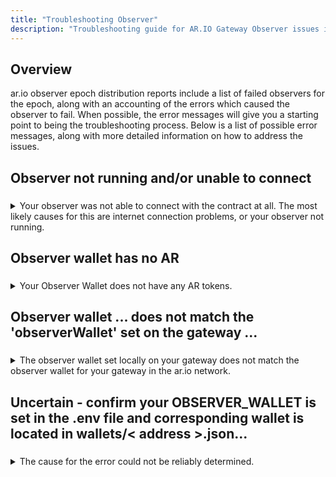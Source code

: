 ```yaml
---
title: "Troubleshooting Observer"
description: "Troubleshooting guide for AR.IO Gateway Observer issues including connection problems, wallet configuration, and common error messages"
---
```


## Overview

ar.io observer epoch distribution reports include a list of failed observers for the epoch, along with an accounting of the errors which caused the observer to fail. When possible, the error messages will give you a starting point to being the troubleshooting process. Below is a list of possible error messages, along with more detailed information on how to address the issues.

## Observer not running and/or unable to connect
###

<details>
<summary>Your observer was not able to connect with the contract at all. The most likely causes for this are internet connection problems, or your observer not running.</summary>

Verify your observer is running

`sudo docker ps`

Your output should look something like this:

```
    CONTAINER ID   IMAGE                                                                   COMMAND                  CREATED       STATUS                PORTS                                                                                             NAMES
    264637d3e24d   ghcr.io/ar-io/ar-io-envoy:01952702b78be1e464b9d192e77b38a119bdc4ee      "/docker-entrypoint.…"   2 days ago    Up 2 days             0.0.0.0:3000->3000/tcp, :::3000->3000/tcp, 0.0.0.0:9901->9901/tcp, :::9901->9901/tcp, 10000/tcp   ar-io-node_envoy_1
    f42a4fbed8c5   ghcr.io/ar-io/ar-io-core:484bd31abb78709e09395f139ca57792bc6c3eb0       "/bin/sh docker-entr…"   2 days ago    Up 2 days (healthy)   0.0.0.0:4000->4000/tcp, :::4000->4000/tcp                                                         ar-io-node_core_1
    dd2e0b64b0b4   redis:7                                                                 "docker-entrypoint.s…"   10 days ago   Up 2 days             0.0.0.0:6379->6379/tcp, :::6379->6379/tcp                                                         ar-io-node_redis_1
    ed98aba1c4f6   ghcr.io/ar-io/ar-io-observer:6449bcb6dda778fef68a94bd29343190524439db   "/nodejs/bin/node ./…"   10 days ago   Up 2 days (healthy)   0.0.0.0:5000->5000/tcp, :::5000->5000/tcp                                                         ar-io-node_observer_1
```

If the line for observer does not say "up", then your observer is not running. You should restart your gateway, and then watch your observer logs to get a better idea of why your observer stopped:

`sudo docker-compose down`

`sudo docker-compose up -d`
    
`sudo docker-compose logs -f observer`

</details>

## Observer wallet has no AR
###

<details>
<summary>Your Observer Wallet does not have any AR tokens.</summary>

Your observer wallet needs to be able to submit reports to the Arweave blockchain. To do this, it needs to have a small amount of [Turbo Credits](https://docs.ardrive.io/docs/turbo/credits/#overview) in order to pay for the submission. ar.io recommends purchasing 1 Turbo Credit with your observer wallet to ensure that you remain funded.

</details>

## Observer wallet ... does not match the 'observerWallet' set on the gateway ...
###

<details>
<summary>The observer wallet set locally on your gateway does not match the observer wallet for your gateway in the ar.io network.</summary>

Check to make sure that you have `OBSERVER_WALLET` set in your `.env` file, and that the keyfile for your observer wallet is properly provided in the wallets directory in your gateway. 

You will need to restart your gateway if you make any changes to the `.env` file or your observer wallet keyfile.

Then check to make sure that the value for observerWallet on your gateway in the contract matches that.

[This video](https://youtu.be/wJsCa3FnloY?si=4_aplF8yTIbfC1W-) shows exactly what should be done to correct it if it does not.


</details>

## Uncertain - confirm your OBSERVER_WALLET is set in the .env file and corresponding wallet is located in wallets/< address >.json...
###

<details>
<summary>The cause for the error could not be reliably determined.</summary>

"Uncertain" is the default value returned when evaluating a failed observer. It means that none of the above error messages perfectly matched the problems with your gateway. 

You should first ensure that your observer wallet is [set correctly locally](https://youtu.be/wJsCa3FnloY?si=4_aplF8yTIbfC1W-), and then check your observer logs for any additional error messages.

`sudo docker-compose logs -f --tail=50 observer`

</details>